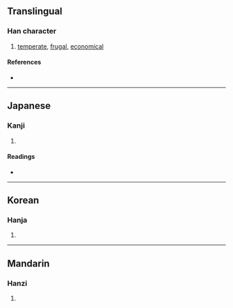{{character info/new}}
{{also|儉}}
==Translingual==
{{Han simplified forms|儉|倹|俭}}

===Han character===
{{Han char|rn=9|rad=人|as=08|sn=10|four=|canj=OOMO,XOOMO|ids=⿰亻㑒}}

# [[temperate]], [[frugal]], [[economical]]

====References====
* {{Han ref|kx=0109.171|dkj=00823|dj=0233.040|hdz=10181.011|uh=5039|ud=20537}}

----

==Japanese==
{{ja-kanji forms|倹|儉}}

===Kanji===
{{ja-kanji|grade=c|rs=人08|style=s|kyu=儉}}

# {{defn|lang=ja|sort=人08}}

====Readings====
* {{ja-readings|goon=[[げん]] (gen) {{non-joyo-reading}}|kanon=[[けん]] (ken)|kun=[[つずまやか]] (tsuzumayaka)}}

----

==Korean==

===Hanja===
{{ko-hanja|hangeul=검|rv=geom|mr=kŏm}}

# {{defn|lang=ko|sort=人08}}

----

==Mandarin==

===Hanzi===
{{cmn-hanzi|pin=[[jiǎn]] ([[jian3]])|wg=chien<sup>3</sup>}}

# {{defn|lang=cmn|sort=人08}}